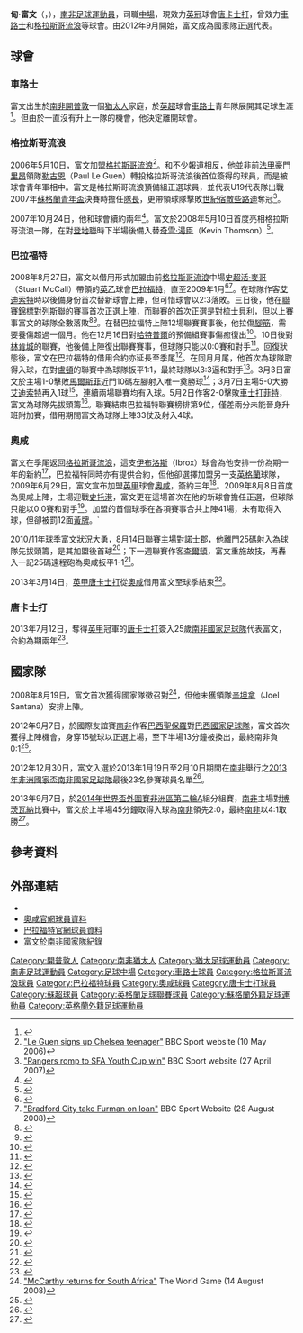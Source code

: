 {{noteta|G1=足球|G2=英超|G3=SPL
|T=zh-hans:迪因·弗尔曼; zh-hk:甸·富文;
|1=zh-hans:弗尔曼; zh-hk:富文;
|2=zh-hans:迪因; zh-hk:甸;
}}
{{Infobox football biography 2
| playername          = 甸·富文<br>''Dean Furman''
| image               = Dean Furman 21-07-2012 1.jpg
| caption             = Dean Furman 
| fullname            = Dean Furman
| dateofbirth         = {{Birth date and age|df=y|1988|6|22}}
| cityofbirth         = [[開普省|開普省]][[開普敦|開普敦]]
| countryofbirth      = {{ZAF-1961}}
| height              = {{height|m=1.83}}
| position            = [[中場|中場]]
| currentclub         = [[唐卡斯特流浪足球俱乐部|唐卡士打]]
| clubnumber          = 4
| youthyears1         = 2003−2006
| youthclubs1         = [[切尔西足球俱乐部|車路士]]
| years1              = 2006−2009
| clubs1              = [[流浪者足球俱乐部|格拉斯哥流浪]]
| caps1               = 1
| goals1              = 0
| years2              = 2008−2009
| clubs2              = → [[布拉德福德城足球俱乐部|巴拉福特]] (借用)
| caps2               = 32 
| goals2              = 4
| years3              = 2009−2013
| clubs3              = [[奥尔德姆足球俱乐部|奧咸]]
| caps3               = 131
| goals3              = 8
| years4              = 2013
| clubs4              = → [[唐卡斯特流浪足球俱乐部|唐卡士打]] (借用)
| caps4               = 8
| goals4              = 0
| years5              = 2013−
| clubs5              = [[唐卡斯特流浪足球俱乐部|唐卡士打]]
| caps5               = 7
| goals5              = 0
| totalcaps           = 
| totalgoals          = 
| nationalyears1      = 2012−
| nationalteam1       = [[南非國家足球隊|南非]]
| nationalcaps1       = 16
| nationalgoals1      = 1
| medaltemplates      = 
| club-update         = 2013年10月25日 (五) 13:31 (UTC)
| nationalteam-update = 2013年10月25日 (五) 13:31 (UTC)
}}

'''甸·富文'''（{{lang-en|Dean Furman}}，{{bd|1988年|6月22日|||catIdx=Furman}}），[[南非|南非]][[足球|足球]][[運動員|運動員]]，司職[[中場|中場]]，現效力[[英冠|英冠]]球會[[唐卡斯特流浪足球俱乐部|唐卡士打]]，曾效力[[切尔西足球俱乐部|車路士]]和[[流浪者足球俱乐部|格拉斯哥流浪]]等球會。由2012年9月開始，富文成為{{nft|南非}}國家隊正選代表。

== 球會 ==
=== 車路士 ===
富文出生於[[南非|南非]][[開普敦|開普敦]]一個[[猶太人|猶太人]]家庭，於[[英超|英超]]球會[[切尔西足球俱乐部|車路士]]青年隊展開其足球生涯<ref>{{cite news |first=Jack |last=Milner |title=Captain Dean's double vision |url=http://www.sajewishreport.co.za/pdf/2007/may/May-10-2007.pdf |format=PDF |publisher=''[[Jewish_Report|Jewish Report]]'' |date=10 May 2007 |accessdate=6 April 2009 |deadurl=yes |archiveurl=https://web.archive.org/web/20111007014506/http://www.sajewishreport.co.za/pdf/2007/may/May-10-2007.pdf |archivedate=2011年10月7日 }}</ref>。但由於一直沒有升上一隊的機會，他決定離開球會。

=== 格拉斯哥流浪 ===
2006年5月10日，富文加盟[[流浪者足球俱乐部|格拉斯哥流浪]]<ref>[http://news.bbc.co.uk/sport1/hi/football/teams/r/rangers/4758549.stm "Le Guen signs up Chelsea teenager"] {{Wayback|url=http://news.bbc.co.uk/sport1/hi/football/teams/r/rangers/4758549.stm |date=20070103223754 }} BBC Sport website (10 May 2006)</ref>。和不少報道相反，他並非前[[法甲|法甲]]豪門[[奥林匹克里昂|里昂]]領隊[[保罗·勒冈|勒古恩]]（Paul Le Guen）轉投格拉斯哥流浪後首位簽得的球員，而是被球會青年軍相中。富文是格拉斯哥流浪預備組正選球員，並代表U19代表隊出戰2007年[[蘇格蘭青年盃|蘇格蘭青年盃]]決賽時擔任[[隊長_(足球)|隊長]]，更帶領球隊擊敗[[老字號_(足球)|世紀宿敵]][[凯尔特人足球俱乐部|些路迪]]奪冠<ref>[http://news.bbc.co.uk/sport1/hi/football/6598163.stm "Rangers romp to SFA Youth Cup win"] {{Wayback|url=http://news.bbc.co.uk/sport1/hi/football/6598163.stm |date=20070820102912 }} BBC Sport website (27 April 2007)</ref>。

2007年10月24日，他和球會續約兩年<ref name="Contract Thrillers">{{cite news |url=http://www.rangers.premiumtv.co.uk/page/ReserveDetail/0,,5~1150789,00.html |title=Contract Thrillers |publisher=Rangers F.C. |date=24 October 2007 |deadurl=yes |archiveurl=https://web.archive.org/web/20080410115526/http://www.rangers.premiumtv.co.uk/page/ReserveDetail/0,,5~1150789,00.html |archivedate=2008年4月10日 |df= }}</ref>。富文於2008年5月10日首度亮相格拉斯哥流浪一隊，在對[[邓迪联足球俱乐部|登地聯]]時下半場後備入替[[奇雲·湯臣|奇雲·湯臣]]（Kevin Thomson）<ref>{{cite news
|url=http://newsimg.bbc.co.uk/sport1/hi/football/scot_prem/7390628.stm
|title=Rangers 3–1 Dundee Utd
|date=10 May 2008
|publisher=BBC Sport
|accessdate=2011-02-07
|archive-date=2008-05-15
|archive-url=https://web.archive.org/web/20080515235108/http://newsimg.bbc.co.uk/sport1/hi/football/scot_prem/7390628.stm
|dead-url=no
}}</ref>。

=== 巴拉福特 ===
2008年8月27日，富文以借用形式加盟由前[[流浪者足球俱乐部|格拉斯哥流浪]]中場[[史超活·麥哥|史超活·麥哥]]（Stuart McCall）帶領的[[英乙|英乙]]球會[[布拉德福德城足球俱乐部|巴拉福特]]，直至2009年1月<ref>{{cite news
|url=http://www.thetelegraphandargus.co.uk/sportbcfc/sportbcfcheadlines/3626669.City_sign_Rangers_starlet_on_loan/
|title=City sign Rangers starlet on loan
|date=27 August 2008
|accessdate=27 August 2008
|publisher=''Telegraph & Argus''
|first=Simon
|last=Parker
|archive-date=2008-08-30
|archive-url=https://web.archive.org/web/20080830015925/http://www.thetelegraphandargus.co.uk/sportbcfc/sportbcfcheadlines/3626669.City_sign_Rangers_starlet_on_loan/
|dead-url=no
}}</ref><ref>[http://news.bbc.co.uk/sport1/hi/football/teams/b/bradford_city/7586276.stm "Bradford City take Furman on loan"] BBC Sport Website (28 August 2008)</ref>。在球隊作客[[艾迪索特镇足球俱乐部|艾迪索特]]時以後備身份首次替新球會上陣，但可惜球會以2:3落敗。三日後，他在[[英格蘭聯賽錦標|聯賽錦標]]對[[列斯聯足球會|列斯聯]]的賽事首次正選上陣，而聯賽的首次正選是對[[谢斯伯利足球俱乐部|梳士貝利]]，但以上賽事富文的球隊全數落敗<ref>{{cite web
|url=http://www.soccerbase.com/players_details.sd?seasonid=138&playerid=43788
|title=Games played by Dean Furman in 2008/2009
|accessdate=2 October 2008
|publisher=Soccerbase}}</ref><ref>{{cite news
|url=http://www.thetelegraphandargus.co.uk/sportbcfc/sportbcfcheadlines/3720313.Furman_out_to_nail_down_starting_spot/
|title=Furman out to nail down starting spot
|date=2 October 2008
|accessdate=2 October 2008
|publisher=''Telegraph & Argus''
|first=Simon
|last=Parker
|archive-date=2008-10-04
|archive-url=https://web.archive.org/web/20081004063502/http://www.thetelegraphandargus.co.uk/sportbcfc/sportbcfcheadlines/3720313.Furman_out_to_nail_down_starting_spot/
|dead-url=no
}}</ref>。在替巴拉福特上陣12場聯賽賽事後，他拉傷[[腿後腱|腳筋]]，需要養傷超過一個月。他在12月16日對[[哈特尔普尔联足球俱乐部|哈特普爾]]的預備組賽事傷癒復出<ref>{{cite news
|url=http://www.thetelegraphandargus.co.uk/sportbcfc/sportbcfcheadlines/3982463.Injured_City_pair_back_in_action/
|title=Injured City pair back in action
|date=16 December 2008
|accessdate=16 December 2008
|publisher=''Telegraph & Argus''
|first=Simon
|last=Parker
|archive-date=2008-12-18
|archive-url=https://web.archive.org/web/20081218193819/http://www.thetelegraphandargus.co.uk/sportbcfc/sportbcfcheadlines/3982463.Injured_City_pair_back_in_action/
|dead-url=no
}}</ref>。10日後對[[林肯城足球俱乐部|林肯城]]的聯賽，他後備上陣復出聯賽賽事，但球隊只能以0:0賽和對手<ref>{{cite news
|url=http://www.thetelegraphandargus.co.uk/sportbcfc/sportbcfcheadlines/4004121.City_firing_blanks_again/
|title=City firing blanks again
|date=26 December 2008
|accessdate=27 December 2008
|publisher=''Telegraph & Argus''
|first=Simon
|last=Parker
|archive-date=2008-12-27
|archive-url=https://web.archive.org/web/20081227082945/http://www.thetelegraphandargus.co.uk/sportbcfc/sportbcfcheadlines/4004121.City_firing_blanks_again/
|dead-url=no
}}</ref>。回復狀態後，富文在巴拉福特的借用合約亦延長至季尾<ref>{{cite news
|url=http://www.thetelegraphandargus.co.uk/sportbcfc/sportbcfcheadlines/4012431.City_end_Moncur_s_loan_spell/
|title=City end Moncur's loan spell
|date=1 January 2009
|accessdate=6 January 2009
|publisher=''Telegraph & Argus''
|first=Simon
|last=Parker
|archive-date=2009-01-03
|archive-url=https://web.archive.org/web/20090103045218/http://www.thetelegraphandargus.co.uk/sportbcfc/sportbcfcheadlines/4012431.City_end_Moncur_s_loan_spell/
|dead-url=no
}}</ref>。在同月月尾，他首次為球隊取得入球，在對[[卢顿足球俱乐部|盧頓]]的聯賽中為球隊扳平1:1，最終球隊以3:3逼和對手<ref>{{cite news
 |url        = http://www.kickoff.com/static/news/article.php?id=6407
 |title      = Furman scores for Bradford
 |date       = 26 January 2009
 |accessdate = 26 January 2009
 |publisher  = ''Kick Off''
}}{{dead link|date=2018年1月 |bot=InternetArchiveBot |fix-attempted=yes }}</ref>。3月3日富文於主場1-0擊敗[[马科斯菲尔德足球俱乐部|馬爾斯菲]]近門10碼左腳射入唯一奠勝球<ref>{{cite news |language=en |url=http://news.bbc.co.uk/sport2/hi/football/eng_div_3/7908262.stm |title=Bradford 1-0 Macclesfield |publisher=''[[BBC_Sport|BBC Sport]]'' |date=2009-03-03 |accessdate=2011-02-11 |archive-date=2016-03-07 |archive-url=https://web.archive.org/web/20160307155107/http://news.bbc.co.uk/sport2/hi/football/eng_div_3/7908262.stm |dead-url=no }}</ref>；3月7日主場5-0大勝[[艾迪索特镇足球俱乐部|艾迪索特]]再入1球<ref>{{cite news |language=en |url=http://news.bbc.co.uk/sport2/hi/football/eng_div_3/7910478.stm |title=Bradford 5-0 Aldershot |publisher=''[[BBC_Sport|BBC Sport]]'' |date=2009-03-07 |accessdate=2011-02-11 |archive-date=2016-01-16 |archive-url=https://web.archive.org/web/20160116153740/http://news.bbc.co.uk/sport2/hi/football/eng_div_3/7910478.stm |dead-url=no }}</ref>，連續兩場聯賽均有入球。5月2日作客2-0擊敗[[切斯特菲尔德足球俱乐部|車士打菲特]]，富文為球隊先拔頭籌<ref>{{cite news |language=en |url=http://news.bbc.co.uk/sport2/hi/football/eng_div_3/8015050.stm |title=Chesterfield 0-2 Bradford |publisher=''[[BBC_Sport|BBC Sport]]'' |date=2009-05-02 |accessdate=2011-02-11 |archive-date=2014-03-28 |archive-url=https://web.archive.org/web/20140328062235/http://news.bbc.co.uk/sport2/hi/football/eng_div_3/8015050.stm |dead-url=no }}</ref>。聯賽結束巴拉福特聯賽榜排第9位，僅差兩分未能晉身升班附加賽，借用期間富文為球隊上陣33仗及射入4球。

=== 奧咸 ===
富文在季尾返回[[流浪者足球俱乐部|格拉斯哥流浪]]，這支[[埃布羅克斯球場|伊布洛斯]]（Ibrox）球會為他安排一份為期一年的新約<ref>{{cite news |url=http://www.theherald.co.uk/sport/headlines/display.var.2520878.0.Furman_backs_young_Rangers_talent_despite_own_decision_to_leave.php |title=Furman backs Rangers talent despite decision to leave |first=Graeme |last=MacPherson |date=20 July 2009 |accessdate=20 July 2009 |publisher=''The Herald''}}</ref>，巴拉福特同時亦有提供合約，但他卻選擇加盟另一支[[英格蘭|英格蘭]]球隊，2009年6月29日，富文宣布加盟[[英甲|英甲]]球會[[奥尔德姆足球俱乐部|奧咸]]，簽約三年<ref>{{cite news| url=http://www.skysports.com/story/0,19528,11781_5406515,00.html| title=Latics land Furman| work=Sky Sports| date=29 June 2009| accessdate=29 June 2009| archive-date=2009-08-03| archive-url=https://web.archive.org/web/20090803070038/http://www.skysports.com/story/0,19528,11781_5406515,00.html| dead-url=no}}</ref>。2009年8月8日首度為奧咸上陣，主場迎戰[[斯托克港足球俱乐部|史托港]]，富文更在這場首次在他的新球會擔任正選，但球隊只能以0:0賽和對手<ref>{{Cite web |url=http://www.transfermarkt.co.uk/en/oldham-athletic_stockport-county/index/spielbericht_966176.html |title=transfermarkt - oldham-athletic_stockport-county match report |accessdate=2011-02-07 |archive-date=2010-10-23 |archive-url=https://web.archive.org/web/20101023235838/http://www.transfermarkt.co.uk/en/oldham-athletic_stockport-county/index/spielbericht_966176.html |dead-url=no }}</ref>。加盟的首個球季在各項賽事合共上陣41場，未有取得入球，但卻被罰12面[[黃牌|黃牌]]。`

[[2010年至2011年英格蘭足球甲級聯賽|2010/11年球季]]富文狀況大勇，8月14日聯賽主場對[[諾士郡足球會|諾士郡]]，他離門25碼射入為球隊先拔頭籌，是其加盟後首球<ref>{{cite news |language=en |url=http://news.bbc.co.uk/sport2/hi/football/eng_div_2/8898060.stm |title=Oldham 3-0 Notts County |publisher=''[[BBC_Sport|BBC Sport]]'' |date=2010-08-14 |accessdate=2011-02-11 |archive-date=2011-02-09 |archive-url=https://web.archive.org/web/20110209065908/http://news.bbc.co.uk/sport2/hi/football/eng_div_2/8898060.stm |dead-url=no }}</ref>；下一週聯賽作客[[查尔顿竞技足球俱乐部|查爾頓]]，富文重施故技，再轟入一記25碼遠程砲為奧咸扳平1-1<ref>{{cite news |language=en |url=http://news.bbc.co.uk/sport2/hi/football/eng_div_2/8912665.stm |title=Charlton 1-1 Oldham |publisher=''[[BBC_Sport|BBC Sport]]'' |date=2010-08-21 |accessdate=2011-02-11 |archive-date=2011-02-09 |archive-url=https://web.archive.org/web/20110209065807/http://news.bbc.co.uk/sport2/hi/football/eng_div_2/8912665.stm |dead-url=no }}</ref>。

2013年3月14日，[[英甲|英甲]][[唐卡斯特流浪足球俱乐部|唐卡士打]]從[[奥尔德姆足球俱乐部|奧咸]]借用富文至球季結朿<ref>{{cite news |language=en |url=http://www.bbc.co.uk/sport/0/football/21773364 |title=Doncaster Rovers sign Oldham Athletic's Dean Furman |publisher=''[[BBC_Sport|BBC Sport]]'' |date=2013-03-14 |accessdate=2013-10-25 |archive-date=2013-10-17 |archive-url=https://web.archive.org/web/20131017185926/http://www.bbc.co.uk/sport/0/football/21773364 |dead-url=no }}</ref>。

=== 唐卡士打 ===
2013年7月12日，奪得[[英甲|英甲]]冠軍的[[唐卡斯特流浪足球俱乐部|唐卡士打]]簽入25歲[[南非國家足球隊|南非國家足球隊]]代表富文，合約為期兩年<ref>{{cite news |language=en |url=http://www.bbc.co.uk/sport/0/football/23295545 |title=Dean Furman: Doncaster Rovers sign ex-Oldham Athletic captain |publisher=''[[BBC_Sport|BBC Sport]]'' |date=2013-07-12 |accessdate=2013-10-25 |archive-date=2013-10-17 |archive-url=https://web.archive.org/web/20131017181317/http://www.bbc.co.uk/sport/0/football/23295545 |dead-url=no }}</ref>。

== 國家隊 ==
2008年8月19日，富文首次獲得{{nft|南非}}國家隊徵召對{{nft|澳洲}}<ref>[http://theworldgame.sbs.com.au/socceroos/mccarthy-returns-for-south-africa-127153/ "McCarthy returns for South Africa"] {{Wayback|url=http://theworldgame.sbs.com.au/socceroos/mccarthy-returns-for-south-africa-127153/ |date=20080916175231 }} The World Game (14 August 2008)</ref>，但他未獲領隊[[乔尔·桑塔纳|辛坦拿]]（Joel Santana）安排上陣。

2012年9月7日，於國際友誼賽[[南非國家足球隊|南非]]作客[[巴西|巴西]][[聖保羅_(巴西)|聖保羅]]對[[巴西國家足球隊|巴西國家足球隊]]，富文首次獲得上陣機會，身穿15號球以正選上場，至下半場13分鐘被換出，最終南非負0:1<ref>{{cite news |language=en |url=http://espnfc.com/en/report/355028/report.html?soccernet=true&cc=null |title=Hulk seals win for below-par Brazil |publisher=''ESPN FC'' |date=2012-09-07 |accessdate=2013-10-25 |deadurl=yes |archiveurl=https://web.archive.org/web/20131223234023/http://espnfc.com/en/report/355028/report.html?soccernet=true&cc=null |archivedate=2013-12-23 }}</ref>。

2012年12月30日，富文入選於2013年1月19日至2月10日期間在[[南非|南非]]舉行之[[2013年非洲國家盃|2013年非洲國家盃]][[南非國家足球隊|南非國家足球隊]]最後23名參賽球員名單<ref>{{cite news |language=en |url=http://www.bbc.co.uk/sport/0/football/20871212 |title=Bafana Bafana boss Igesund takes a chance with Serero |publisher=''[[BBC_Sport|BBC Sport]]'' |date=2012-12-30 |accessdate=2013-10-25 |archive-date=2013-01-01 |archive-url=https://web.archive.org/web/20130101202055/http://www.bbc.co.uk/sport/0/football/20871212 |dead-url=no }}</ref>。

2013年9月7日，於[[2014年世界盃外圍賽非洲區第二輪|2014年世界盃外圍賽非洲區第二輪]]A組分組賽，[[南非國家足球隊|南非]]主場對[[博茨瓦納國家足球隊|博茨瓦納]]比賽中，富文於上半場45分鐘取得入球為[[南非國家足球隊|南非]]領先2:0，最終[[南非國家足球隊|南非]]以4:1取勝<ref>{{cite news |language=en |url=http://www.fifa.com/worldcup/preliminaries/africa/matches/round=258334/match=300180916/report.html |title=South Africa - Botswana Match Report |publisher=''FIFA'' |date=2013-09-07 |accessdate=2013-10-25 |archive-date=2013-10-29 |archive-url=https://web.archive.org/web/20131029205047/http://www.fifa.com/worldcup/preliminaries/africa/matches/round=258334/match=300180916/report.html |dead-url=no }}</ref>。

== 參考資料 ==
{{reflist|2}}

== 外部連結 ==
* {{soccerbase|43788|甸·富文}}
* [https://web.archive.org/web/20100905124714/http://www.oldhamathletic.co.uk/page/ProfilesDetail/0,,10337~37314,00.html 奧咸官網球員資料]
* [https://web.archive.org/web/20111004033211/http://www.bradfordcityfc.co.uk/page/ProfilesDetail/0,,10266~37314,00.html 巴拉福特官網球員資料]
* [http://www.national-football-teams.com/player/48639/Dean_Furman.html 富文於南非國家隊紀錄] {{Wayback|url=http://www.national-football-teams.com/player/48639/Dean_Furman.html |date=20131029225424 }}

{{DEFAULTSORT:Furman, Dean}}
[[Category:開普敦人|Category:開普敦人]]
[[Category:南非猶太人|Category:南非猶太人]]
[[Category:猶太足球運動員|Category:猶太足球運動員]]
[[Category:南非足球運動員|Category:南非足球運動員]]
[[Category:足球中場|Category:足球中場]]
[[Category:車路士球員|Category:車路士球員]]
[[Category:格拉斯哥流浪球員|Category:格拉斯哥流浪球員]]
[[Category:巴拉福特球員|Category:巴拉福特球員]]
[[Category:奧咸球員|Category:奧咸球員]]
[[Category:唐卡士打球員|Category:唐卡士打球員]]
[[Category:蘇超球員|Category:蘇超球員]]
[[Category:英格蘭足球聯賽球員|Category:英格蘭足球聯賽球員]]
[[Category:蘇格蘭外籍足球運動員|Category:蘇格蘭外籍足球運動員]]
[[Category:英格蘭外籍足球運動員|Category:英格蘭外籍足球運動員]]